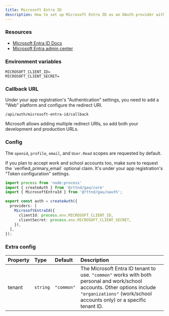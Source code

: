 ```yaml
---
title: Microsoft Entra ID
description: How to set up Microsoft Entra ID as an OAuth provider with gau.
---
```



### Resources

- [Microsoft Entra ID Docs](https://learn.microsoft.com/en-us/entra/identity-platform/v2-protocols-oidc)
- [Microsoft Entra admin center](https://entra.microsoft.com/)

### Environment variables

```text title=".env"
MICROSOFT_CLIENT_ID=
MICROSOFT_CLIENT_SECRET=
```

### Callback URL

Under your app registration's "Authentication" settings, you need to add a "Web" platform and configure the redirect URI.

```
/api/auth/microsoft-entra-id/callback
```

Microsoft allows adding multiple redirect URIs, so add both your development and production URLs.

### Config

The `openid`, `profile`, `email`, and `User.Read` scopes are requested by default.

<Aside type="note">
  If you plan to accept work and school accounts too, make sure to request the `verified_primary_email` optional claim. It's under your app registration's "Token configuration" settings.
</Aside>

```ts title="auth.ts"
import process from 'node:process'
import { createAuth } from '@rttnd/gau/core'
import { MicrosoftEntraId } from '@rttnd/gau/oauth';

export const auth = createAuth({
  providers: [
    MicrosoftEntraId({
      clientId: process.env.MICROSOFT_CLIENT_ID,
      clientSecret: process.env.MICROSOFT_CLIENT_SECRET,
    }),
  ],
});
```

### Extra config

| Property | Type     | Default    | Description |
|:---------|:---------|:-----------|:------------|
| tenant   | `string` | `"common"` | The Microsoft Entra ID tenant to use. `"common"` works with both personal and work/school accounts. Other options include `"organizations"` (work/school accounts only) or a specific tenant ID. |
